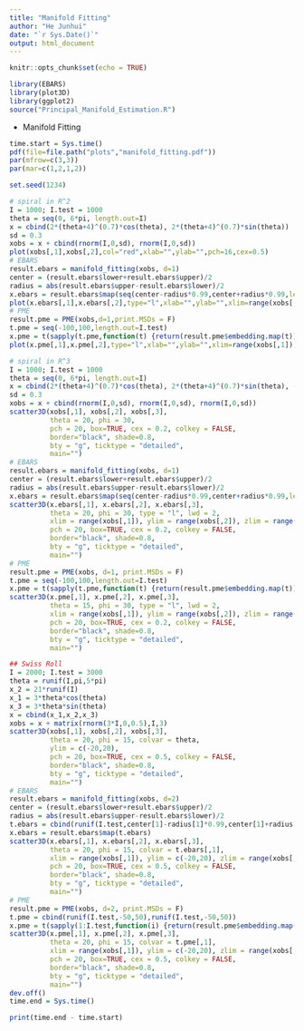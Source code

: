 ```yaml
---
title: "Manifold Fitting"
author: "He Junhui"
date: "`r Sys.Date()`"
output: html_document
---
```


```r
knitr::opts_chunk$set(echo = TRUE)
```

```r
library(EBARS)
library(plot3D)
library(ggplot2)
source("Principal_Manifold_Estimation.R")
```

+ Manifold Fitting
```r
time.start = Sys.time()
pdf(file=file.path("plots","manifold_fitting.pdf"))
par(mfrow=c(3,3))
par(mar=c(1,2,1,2))

set.seed(1234)

# spiral in R^2
I = 1000; I.test = 1000
theta = seq(0, 6*pi, length.out=I)
x = cbind(2*(theta+4)^(0.7)*cos(theta), 2*(theta+4)^(0.7)*sin(theta))
sd = 0.3
xobs = x + cbind(rnorm(I,0,sd), rnorm(I,0,sd))
plot(xobs[,1],xobs[,2],col="red",xlab="",ylab="",pch=16,cex=0.5)
# EBARS
result.ebars = manifold_fitting(xobs, d=1)
center = (result.ebars$lower+result.ebars$upper)/2
radius = abs(result.ebars$upper-result.ebars$lower)/2
x.ebars = result.ebars$map(seq(center-radius*0.99,center+radius*0.99,length.out=I.test))
plot(x.ebars[,1],x.ebars[,2],type="l",xlab="",ylab="",xlim=range(xobs[,1]),ylim=range(xobs[,2]),lwd=1.5)
# PME
result.pme = PME(xobs,d=1,print.MSDs = F)
t.pme = seq(-100,100,length.out=I.test)
x.pme = t(sapply(t.pme,function(t) {return(result.pme$embedding.map(t))}))
plot(x.pme[,1],x.pme[,2],type="l",xlab="",ylab="",xlim=range(xobs[,1]),ylim=range(xobs[,2]),lwd=1.5)

# spiral in R^3
I = 1000; I.test = 1000
theta = seq(0, 6*pi, length.out=I)
x = cbind(2*(theta+4)^(0.7)*cos(theta), 2*(theta+4)^(0.7)*sin(theta), -2*(theta+4)^(0.7))
sd = 0.3
xobs = x + cbind(rnorm(I,0,sd), rnorm(I,0,sd), rnorm(I,0,sd))
scatter3D(xobs[,1], xobs[,2], xobs[,3],
          theta = 20, phi = 30,
          pch = 20, box=TRUE, cex = 0.2, colkey = FALSE, 
          border="black", shade=0.8, 
          bty = "g", ticktype = "detailed",
          main="")
# EBARS
result.ebars = manifold_fitting(xobs, d=1)
center = (result.ebars$lower+result.ebars$upper)/2
radius = abs(result.ebars$upper-result.ebars$lower)/2
x.ebars = result.ebars$map(seq(center-radius*0.99,center+radius*0.99,length.out=I.test))
scatter3D(x.ebars[,1], x.ebars[,2], x.ebars[,3],
          theta = 20, phi = 30, type = "l", lwd = 2,
          xlim = range(xobs[,1]), ylim = range(xobs[,2]), zlim = range(xobs[,3]),
          pch = 20, box=TRUE, cex = 0.2, colkey = FALSE, 
          border="black", shade=0.8, 
          bty = "g", ticktype = "detailed",
          main="")
# PME
result.pme = PME(xobs, d=1, print.MSDs = F)
t.pme = seq(-100,100,length.out=I.test)
x.pme = t(sapply(t.pme,function(t) {return(result.pme$embedding.map(t))}))
scatter3D(x.pme[,1], x.pme[,2], x.pme[,3],
          theta = 15, phi = 30, type = "l", lwd = 2,
          xlim = range(xobs[,1]), ylim = range(xobs[,2]), zlim = range(xobs[,3]),
          pch = 20, box=TRUE, cex = 0.2, colkey = FALSE, 
          border="black", shade=0.8, 
          bty = "g", ticktype = "detailed",
          main="")

## Swiss Roll
I = 2000; I.test = 3000
theta = runif(I,pi,5*pi)
x_2 = 21*runif(I)
x_1 = 3*theta*cos(theta)
x_3 = 3*theta*sin(theta)
x = cbind(x_1,x_2,x_3)
xobs = x + matrix(rnorm(3*I,0,0.5),I,3)
scatter3D(xobs[,1], xobs[,2], xobs[,3],
          theta = 20, phi = 15, colvar = theta,
          ylim = c(-20,20),
          pch = 20, box=TRUE, cex = 0.5, colkey = FALSE, 
          border="black", shade=0.8, 
          bty = "g", ticktype = "detailed",
          main="")
# EBARS
result.ebars = manifold_fitting(xobs, d=2)
center = (result.ebars$lower+result.ebars$upper)/2
radius = abs(result.ebars$upper-result.ebars$lower)/2
t.ebars = cbind(runif(I.test,center[1]-radius[1]*0.99,center[1]+radius[1]*0.99),runif(I.test,center[2]-radius[2]*0.5,center[2]+radius[2]*0.5))
x.ebars = result.ebars$map(t.ebars)
scatter3D(x.ebars[,1], x.ebars[,2], x.ebars[,3],
          theta = 20, phi = 15, colvar = t.ebars[,1], 
          xlim = range(xobs[,1]), ylim = c(-20,20), zlim = range(xobs[,3]),
          pch = 20, box=TRUE, cex = 0.5, colkey = FALSE, 
          border="black", shade=0.8, 
          bty = "g", ticktype = "detailed",
          main="")
# PME
result.pme = PME(xobs, d=2, print.MSDs = F)
t.pme = cbind(runif(I.test,-50,50),runif(I.test,-50,50))
x.pme = t(sapply(1:I.test,function(i) {return(result.pme$embedding.map(t.pme[i,]))}))
scatter3D(x.pme[,1], x.pme[,2], x.pme[,3],
          theta = 20, phi = 15, colvar = t.pme[,1],
          xlim = range(xobs[,1]), ylim = c(-20,20), zlim = range(xobs[,3]),
          pch = 20, box=TRUE, cex = 0.5, colkey = FALSE, 
          border="black", shade=0.8, 
          bty = "g", ticktype = "detailed",
          main="")
dev.off()
time.end = Sys.time()
```

```r
print(time.end - time.start)
```


